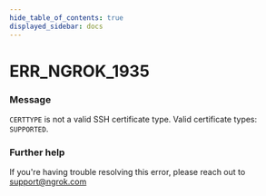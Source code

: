 ```yaml
---
hide_table_of_contents: true
displayed_sidebar: docs
---
```



# ERR_NGROK_1935

### Message

`CERTTYPE` is not a valid SSH certificate type. Valid certificate types: `SUPPORTED`.

### Further help

If you're having trouble resolving this error, please reach out to [support@ngrok.com](mailto:support@ngrok.com?subject=Help%20with%20ERR_NGROK_1935)

<ErrorDetails error="err_ngrok_1935" />
